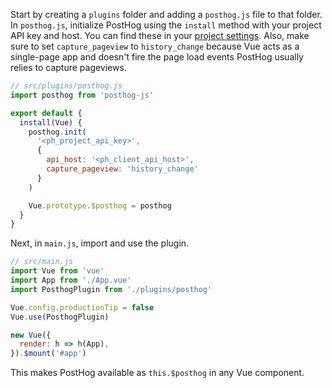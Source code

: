 Start by creating a `plugins` folder and adding a `posthog.js` file to that folder. In `posthog.js`, initialize PostHog using the `install` method with your project API key and host. You can find these in your [project settings](https://us.posthog.com/project/settings). Also, make sure to set `capture_pageview` to `history_change` because Vue acts as a single-page app and doesn't fire the page load events PostHog usually relies to capture pageviews.

```js
// src/plugins/posthog.js
import posthog from 'posthog-js'

export default {
  install(Vue) {
    posthog.init(
      '<ph_project_api_key>',
      {
        api_host: '<ph_client_api_host>',
        capture_pageview: 'history_change'
      }
    )

    Vue.prototype.$posthog = posthog
  }
}
```

Next, in `main.js`, import and use the plugin.

```js
// src/main.js
import Vue from 'vue'
import App from './App.vue'
import PosthogPlugin from './plugins/posthog'

Vue.config.productionTip = false
Vue.use(PosthogPlugin)

new Vue({
  render: h => h(App),
}).$mount('#app')
```

This makes PostHog available as `this.$posthog` in any Vue component.